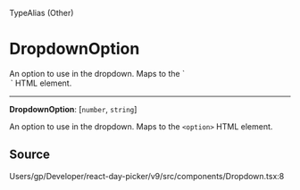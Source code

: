 <SectionTitle>TypeAlias (Other)</SectionTitle>

# DropdownOption

<Description>
An option to use in the dropdown. Maps to the `<option>` HTML element.
</Description>

---

<a id="undefined" name="undefined"></a>

<SignatureMemberIdentifier>**DropdownOption**: [`number`, `string`]</SignatureMemberIdentifier>

An option to use in the dropdown. Maps to the `<option>` HTML element.

## Source

Users/gp/Developer/react-day-picker/v9/src/components/Dropdown.tsx:8
